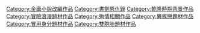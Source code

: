 [[Category:金庸小說改編作品|Category:金庸小說改編作品]]
[[Category:書劍恩仇錄|Category:書劍恩仇錄]]
[[Category:乾隆時期背景作品|Category:乾隆時期背景作品]]
[[Category:冒險浪漫題材作品|Category:冒險浪漫題材作品]]
[[Category:殉情相關作品|Category:殉情相關作品]]
[[Category:異族戀題材作品|Category:異族戀題材作品]]
[[Category:冒用身分題材作品|Category:冒用身分題材作品]]
[[Category:雙胞胎題材作品|Category:雙胞胎題材作品]]